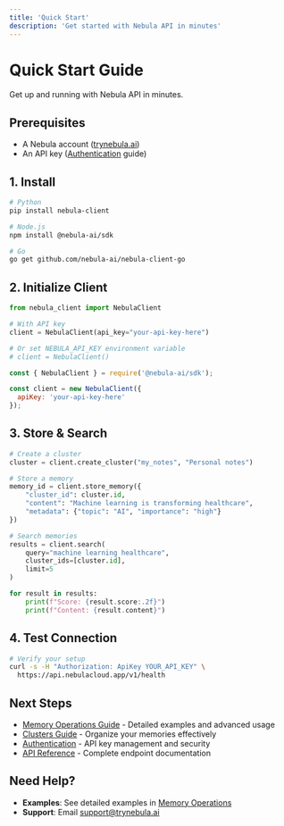 ```yaml
---
title: 'Quick Start'
description: 'Get started with Nebula API in minutes'
---
```


# Quick Start Guide

Get up and running with Nebula API in minutes.

## Prerequisites

- A Nebula account ([trynebula.ai](https://trynebula.ai))
- An API key ([Authentication](/authentication) guide)

## 1. Install

```bash
# Python
pip install nebula-client

# Node.js
npm install @nebula-ai/sdk

# Go
go get github.com/nebula-ai/nebula-client-go
```

## 2. Initialize Client

```python
from nebula_client import NebulaClient

# With API key
client = NebulaClient(api_key="your-api-key-here")

# Or set NEBULA_API_KEY environment variable
# client = NebulaClient()
```

```javascript
const { NebulaClient } = require('@nebula-ai/sdk');

const client = new NebulaClient({
  apiKey: 'your-api-key-here'
});
```

## 3. Store & Search

```python
# Create a cluster
cluster = client.create_cluster("my_notes", "Personal notes")

# Store a memory
memory_id = client.store_memory({
    "cluster_id": cluster.id,
    "content": "Machine learning is transforming healthcare",
    "metadata": {"topic": "AI", "importance": "high"}
})

# Search memories
results = client.search(
    query="machine learning healthcare",
    cluster_ids=[cluster.id],
    limit=5
)

for result in results:
    print(f"Score: {result.score:.2f}")
    print(f"Content: {result.content}")
```

## 4. Test Connection

```bash
# Verify your setup
curl -s -H "Authorization: ApiKey YOUR_API_KEY" \
  https://api.nebulacloud.app/v1/health
```

## Next Steps

- [Memory Operations Guide](/guides/memory-operations) - Detailed examples and advanced usage
- [Clusters Guide](/guides/clusters) - Organize your memories effectively
- [Authentication](/authentication) - API key management and security
- [API Reference](/api-reference/overview) - Complete endpoint documentation

## Need Help?

- **Examples**: See detailed examples in [Memory Operations](/guides/memory-operations)
- **Support**: Email [support@trynebula.ai](mailto:support@trynebula.ai) 